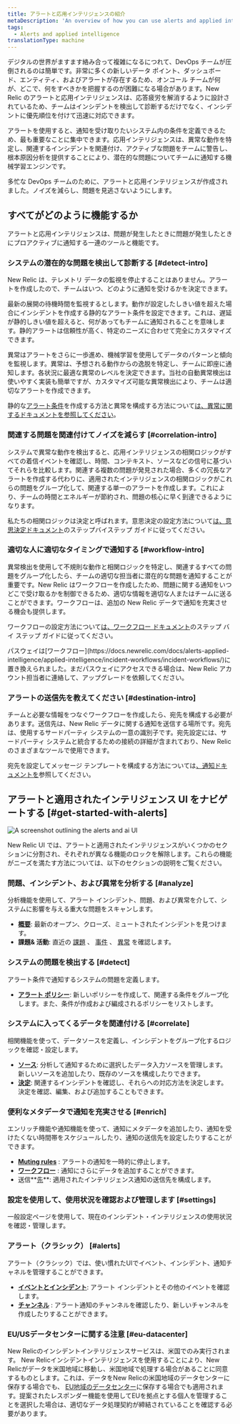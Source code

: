 ```yaml
---
title: アラートと応用インテリジェンスの紹介
metaDescription: 'An overview of how you can use alerts and applied intelligence to monitor your systems and be notified when things go wrong, and when they''re starting to go wrong.'
tags:
  - Alerts and applied intelligence
translationType: machine
---
```



デジタルの世界がますます絡み合って複雑になるにつれて、DevOps チームが圧倒されるのは簡単です。非常に多くの新しいデータ ポイント、ダッシュボード、エンティティ、およびアラートが存在するため、オンコール チームが何が、どこで、何をすべきかを把握するのが困難になる場合があります。New Relic のアラートと応用インテリジェンスは、応答疲労を解消するように設計されているため、チームはインシデントを検出して診断するだけでなく、インシデントに優先順位を付けて迅速に対応できます。

アラートを使用すると、通知を受け取りたいシステム内の条件を定義できるため、最も重要なことに集中できます。応用インテリジェンスは、異常な動作を特定し、関連するインシデントを関連付け、アクティブな問題をチームに警告し、根本原因分析を提供することにより、潜在的な問題についてチームに通知する機械学習エンジンです。

多忙な DevOps チームのために、アラートと応用インテリジェンスが作成されました。ノイズを減らし、問題を見逃さないようにします。

## すべてがどのように機能するか

アラートと応用インテリジェンスは、問題が発生したときに問題が発生したときにプロアクティブに通知する一連のツールと機能です。

### システムの潜在的な問題を検出して診断する [#detect-intro]

New Relic は、テレメトリ データの監視を停止することはありません。アラートを作成したので、チームはいつ、どのように通知を受けるかを決定できます。

最新の展開の待機時間を監視するとします。動作が設定したしきい値を超えた場合にインシデントを作成する静的なアラート条件を設定できます。これは、遅延が静的しきい値を超えると、何があってもチームに通知されることを意味します。静的アラートは信頼性が高く、特定のニーズに合わせて完全にカスタマイズできます。

異常はアラートをさらに一歩進め、機械学習を使用してデータのパターンと傾向を監視します。異常は、予想される動作からの逸脱を特定し、チームに即座に通知します。各状況に最適な異常のレベルを決定できます。当社の自動異常検出は使いやすく実装も簡単ですが、カスタマイズ可能な異常検出により、チームは適切なアラートを作成できます。

静的な[アラート条件](/docs/alerts-applied-intelligence/new-relic-alerts/alert-conditions/create-alert-conditions/)を作成する方法と異常を構成する方法について[は、異常に関するドキュメントを参照してください](/docs/alerts-applied-intelligence/applied-intelligence/anomaly-detection/anomaly-detection-applied-intelligence)。

### 関連する問題を関連付けてノイズを減らす [#correlation-intro]

システムで異常な動作を検出すると、応用インテリジェンスの相関ロジックがすべての着信イベントを確認し、時間、コンテキスト、ソースなどの信号に基づいてそれらを比較します。関連する複数の問題が発見された場合、多くの冗長なアラートを作成する代わりに、適用されたインテリジェンスの相関ロジックがこれらの問題をグループ化して、関連する単一のアラートを作成します。これにより、チームの時間とエネルギーが節約され、問題の核心に早く到達できるようになります。

私たちの相関ロジックは決定と呼ばれます。意思決定の設定方法について[は、意思決定ドキュメント](/docs/alerts-applied-intelligence/applied-intelligence/incident-intelligence/change-applied-intelligence-correlation-logic-decisions/)のステップバイステップ ガイドに従ってください。

### 適切な人に適切なタイミングで通知する [#workflow-intro]

異常検出を使用して不規則な動作と相関ロジックを特定し、関連するすべての問題をグループ化したら、チームの適切な担当者に潜在的な問題を通知することが重要です。New Relic はワークフローを作成したため、問題に関する通知をいつどこで受け取るかを制御できるため、適切な情報を適切な人またはチームに送ることができます。ワークフローは、追加の New Relic データで通知を充実させる機会も提供します。

ワークフローの設定方法について[は、ワークフロー ドキュメント](/docs/alerts-applied-intelligence/applied-intelligence/incident-workflows/incident-workflows)のステップ バイ ステップ ガイドに従ってください。

<Callout variant="important">
  パスウェイは[ワークフロー](https://docs.newrelic.com/docs/alerts-applied-intelligence/applied-intelligence/incident-workflows/incident-workflows/)に置き換えられました。まだパスウェイにアクセスできる場合は、New Relic アカウント担当者に連絡して、アップグレードを依頼してください。
</Callout>

### アラートの送信先を教えてください [#destination-intro]

チームと必要な情報をつなぐワークフローを作成したら、宛先を構成する必要があります。送信先は、New Relic データに関する通知を送信する場所です。宛先は、使用するサードパーティ システムの一意の識別子です。宛先設定には、サードパーティ システムと統合するための接続の詳細が含まれており、New Relic のさまざまなツールで使用できます。

宛先を設定してメッセージ テンプレートを構成する方法については[、通知ドキュメントを](https://docs.newrelic.com/docs/alerts-applied-intelligence/notifications/destinations/)参照してください。

## アラートと適用されたインテリジェンス UI をナビゲートする [#get-started-with-alerts]

<img
  title="Alerts and AI homepage"
  alt="A screenshot outlining the alerts and ai UI"
  src={alertsAlertsandAiOverviewPage}
/>

New Relic UI では、アラートと適用されたインテリジェンスがいくつかのセクションに分割され、それぞれが異なる機能のロックを解除します。これらの機能がニーズを満たす方法については、以下のセクションの説明をご覧ください。

### 問題、インシデント、および異常を分析する [#analyze]

分析機能を使用して、アラート インシデント、問題、および異常を介して、システムに影響を与える重大な問題をスキャンします。

* **[概要](/docs/alerts-applied-intelligence/new-relic-alerts/get-started/alerts-ai-overview-page)**: 最新のオープン、クローズ、ミュートされたインシデントを見つけます。
* **課題& 活動**: 直近の [課題](/docs/alerts-applied-intelligence/new-relic-alerts/get-started/alerts-ai-overview-page/#issues) 、 [事件](/docs/alerts-applied-intelligence/new-relic-alerts/get-started/alerts-ai-overview-page/#incidents) 、 [異常](/docs/alerts-applied-intelligence/new-relic-alerts/get-started/alerts-ai-overview-page/#anomalies) を確認します。

### システムの問題を検出する [#detect]

アラート条件で通知するシステムの問題を定義します。

* **[アラート ポリシー](/docs/alerts-applied-intelligence/new-relic-alerts/alert-policies/create-edit-or-find-alert-policy/)**: 新しいポリシーを作成して、関連する条件をグループ化します。また、条件が作成および編成されるポリシーをリストします。

### システムに入ってくるデータを関連付ける [#correlate]

相関機能を使って、データソースを定義し、インシデントをグループ化するロジックを確認・設定します。

* **[ソース](/docs/alerts-applied-intelligence/applied-intelligence/incident-intelligence/change-applied-intelligence-correlation-logic-decisions#configure-sources)**: 分析して通知するために選択したデータ入力ソースを管理します。新しいソースを追加したり、既存のソースを構成したりできます。
* **[決定](/docs/alerts-applied-intelligence/applied-intelligence/incident-intelligence/change-applied-intelligence-correlation-logic-decisions)**: 関連するインシデントを確認し、それらへの対応方法を決定します。決定を確認、編集、および追加することもできます。

### 便利なメタデータで通知を充実させる [#enrich]

エンリッチ機能や通知機能を使って、通知にメタデータを追加したり、通知を受けたくない時間帯をスケジュールしたり、通知の送信先を設定したりすることができます。

* **[Muting rules](/docs/alerts-applied-intelligence/new-relic-alerts/alert-notifications/muting-rules-suppress-notifications/)** : アラートの通知を一時的に停止します。
* **[ワークフロー](/docs/alerts-applied-intelligence/applied-intelligence/incident-workflows/incident-workflows/)** : 通知にさらにデータを追加することができます。
* 送信**[先](/docs/alerts-applied-intelligence/notifications/destinations)**: 適用されたインテリジェンス通知の送信先を構成します。

### 設定を使用して、使用状況を確認および管理します [#settings]

一般設定ページを使用して、現在のインシデント・インテリジェンスの使用状況を確認・管理します。

### アラート（クラシック） [#alerts]

アラート（クラシック）では、使い慣れたUIでイベント、インシデント、通知チャネルを管理することができます。

* **[イベントとインシデント](/docs/alerts-applied-intelligence/new-relic-alerts/alert-incidents/view-violation-event-details-incidents/)**: アラート インシデントとその他のイベントを確認します。
* **[チャンネル](/docs/alerts-applied-intelligence/new-relic-alerts/alert-notifications/notification-channels-control-where-send-alerts/)** : アラート通知のチャンネルを確認したり、新しいチャンネルを作成したりすることができます。

### EU/USデータセンターに関する注意 [#eu-datacenter]

New Relicのインシデントインテリジェンスサービスは、米国でのみ実行されます。 New Relicインシデントインテリジェンスを使用することにより、New Relicがデータを米国地域に移動し、米国地域で処理する場合があることに同意するものとします。これは、データをNew Relicの米国地域のデータセンターに保存する場合でも、 [EU地域のデータセンター](/docs/using-new-relic/welcome-new-relic/get-started/introduction-eu-region-data-center)に保存する場合でも適用されます。提案されたレスポンダー機能を使用してEUを拠点とする個人を管理することを選択した場合は、適切なデータ処理契約が締結されていることを確認する必要があります。